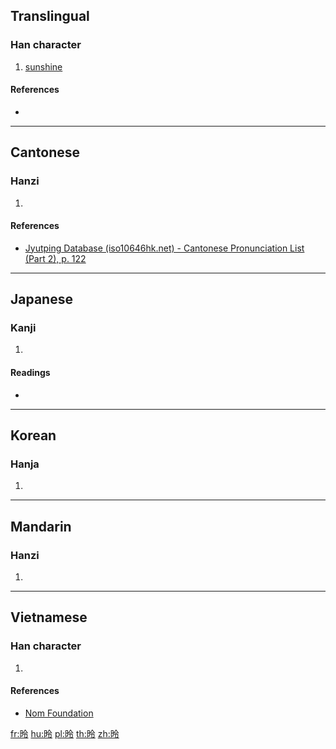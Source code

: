 ==Translingual==

===Han character===
{{Han char|rn=72|rad=日|as=05|sn=9|four=68037|canj=AOII|ids=⿰日令}}

# [[sunshine]]

====References====
* {{Han ref|kx=0493.050|dkj=13843|dj=0856.060|hdz=21502.070|uh=6624|ud=26148|bh=AC53|bd=44115}}

----

==Cantonese==

===Hanzi===
{{yue-hanzi|jyut=[[ling4]]|y=ling4}}

# {{defn|lang=yue|sort=日05}}

====References====
* [http://www.iso10646hk.net/jp/document/download.jsp Jyutping Database (iso10646hk.net) - Cantonese Pronunciation List (Part 2), p. 122]

----

==Japanese==

===Kanji===
{{ja-kanji|grade=|rs=日05}}

# {{defn|lang=ja|sort=日05}}

====Readings====
* {{ja-readings|on=[[れい]] (rei), [[りょう]] (ryō)|kun=}}

----

==Korean==

===Hanja===
{{ko-hanja|hangeul=[[령]], [[영]]|eumhun=|rv=ryeong, yeong|mr=ryŏng, yŏng|y=lyeng, yeng}}

# {{defn|lang=ko|sort=日05}}

----

==Mandarin==

===Hanzi===
{{cmn-hanzi|pin=[[líng]] ([[ling2]])|wg=ling<sup>2</sup>}}

# {{defn|lang=cmn|sort=日05}}

----

==Vietnamese==

===Han character===
{{vi-readings|rs=日05|hanviet=[[lình]], [[rảnh]]}}

# {{defn|lang=vi|sort=日05}}

====References====
* [http://nomfoundation.org/common/nom_details.php?codepoint=6624 Nom Foundation]

[[fr:昤]]
[[hu:昤]]
[[pl:昤]]
[[th:昤]]
[[zh:昤]]